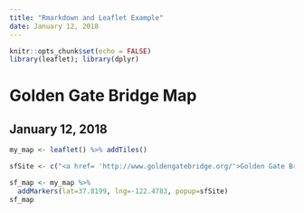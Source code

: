 ```yaml
---
title: "Rmarkdown and Leaflet Example"
date: January 12, 2018
---
```


```r
knitr::opts_chunk$set(echo = FALSE)
library(leaflet); library(dplyr)
```

# Golden Gate Bridge Map
## January 12, 2018

```r
my_map <- leaflet() %>% addTiles()

sfSite <- c("<a href= 'http://www.goldengatebridge.org/'>Golden Gate Bridge Home Page</a>")

sf_map <- my_map %>% 
  addMarkers(lat=37.8199, lng=-122.4783, popup=sfSite)
sf_map

```

